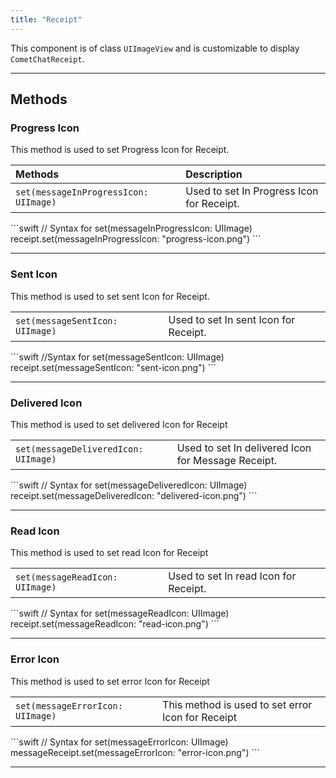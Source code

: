 ```yaml
---
title: "Receipt"
---
```


This component is of class `UIImageView` and is customizable to display `CometChatReceipt`.

***

## Methods

### Progress Icon

This method is used to set Progress Icon for Receipt.

| Methods                               | Description                               |
| :------------------------------------- | :----------------------------------------- |
| `set(messageInProgressIcon: UIImage)` | Used to set In Progress Icon for Receipt. |

<Tabs>
<Tab title="Swift">
```swift
// Syntax for  set(messageInProgressIcon: UIImage)
receipt.set(messageInProgressIcon: "progress-icon.png")
```

</Tab>

</Tabs>

***

### Sent Icon

This method is used to set sent Icon for Receipt.

|                                 |                                       |
| :------------------------------- | :------------------------------------- |
| `set(messageSentIcon: UIImage)` | Used to set In sent Icon for Receipt. |

<Tabs>
<Tab title="Swift">
```swift
//Syntax for  set(messageSentIcon: UIImage)
receipt.set(messageSentIcon: "sent-icon.png")
```

</Tab>

</Tabs>

***

### Delivered Icon

This method is used to set delivered Icon for Receipt

|                                      |                                                    |
| :------------------------------------ | :-------------------------------------------------- |
| `set(messageDeliveredIcon: UIImage)` | Used to set In delivered Icon for Message Receipt. |

<Tabs>
<Tab title="Swift">
```swift
// Syntax for  set(messageDeliveredIcon: UIImage)
receipt.set(messageDeliveredIcon: "delivered-icon.png")
```

</Tab>

</Tabs>

***

### Read Icon

This method is used to set read Icon for Receipt

|                                 |                                       |
| :------------------------------- | :------------------------------------- |
| `set(messageReadIcon: UIImage)` | Used to set In read Icon for Receipt. |

<Tabs>
<Tab title="Swift">
```swift
// Syntax for  set(messageReadIcon: UIImage)
receipt.set(messageReadIcon: "read-icon.png")
```

</Tab>

</Tabs>

***

### Error Icon

This method is used to set error Icon for Receipt

|                                  |                                                   |
| :-------------------------------- | :------------------------------------------------- |
| `set(messageErrorIcon: UIImage)` | This method is used to set error Icon for Receipt |

<Tabs>
<Tab title="Swift">
```swift
// Syntax for  set(messageErrorIcon: UIImage)
messageReceipt.set(messageErrorIcon: "error-icon.png")
```

</Tab>

</Tabs>

***
